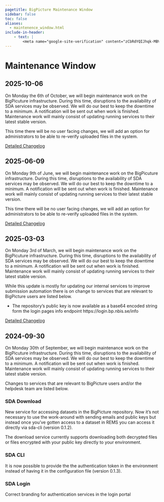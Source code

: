 ```yaml
---
pagetitle: BigPicture Maintenance Window
sidebar: false
toc: false
aliases:
  - maintenence_window.html
include-in-header:
    - text: |
        <meta name="google-site-verification" content="zCbRdYQIJhqk-MBVfUpr3GXL0AMrCZmCz0jnPcctmwU" />
---
```


# Maintenance Window

## 2025-10-06

On Monday the 6th of October, we will begin maintenance work on the BigPicuture infrastructure. During this time, disruptions to the availability of SDA services may be observed. We will do our best to keep the downtime to a minimum. A notification will be sent out when work is finished. Maintenance work will mainly consist of updating running services to their latest stable version.

This time there will be no user facing changes, we will add an option for administrators to be able to re-verify uploaded files in the system.

[Detailed Changelog](changelogs/changelog-2025-10-06.html)



## 2025-06-09

On Monday 9th of June, we will begin maintenance work on the BigPicuture infrastructure. During this time, disruptions to the availability of SDA services may be observed. We will do our best to keep the downtime to a minimum. A notification will be sent out when work is finished. Maintenance work will mainly consist of updating running services to their latest stable version.

This time there will be no user facing changes, we will add an option for administrators to be able to re-verify uploaded files in the system.

[Detailed Changelog](changelogs/changelog-2025-06-09.html)

## 2025-03-03

On Monday 3rd of March, we will begin maintenance work on the BigPicuture infrastructure. During this time, disruptions to the availability of SDA services may be observed. We will do our best to keep the downtime to a minimum. A notification will be sent out when work is finished. Maintenance work will mainly consist of updating running services to their latest stable version.

While this update is mostly for updating our internal services to improve submission automation there is on change to services that are relevant to BigPicture users are listed below.

 * The repository's public key is now available as a base64 encoded string form the login pages info endpoint https://login.bp.nbis.se/info

[Detailed Changelog](changelogs/changelog-2025-03-03.html)

## 2024-09-30

On Monday 30th of September, we will begin maintenance work on the BigPicuture infrastructure. During this time, disruptions to the availability of SDA services may be observed. We will do our best to keep the downtime to a minimum. A notification will be sent out when work is finished. Maintenance work will mainly consist of updating running services to their latest stable version.

Changes to services that are relevant to BigPicture users and/or the helpdesk team are listed below.

### SDA Download

New service for accessing datasets in the BigPicture repository. Now it’s not necessary to use the work-around with sending emails and public keys but instead once you’ve gotten access to a dataset in REMS you can access it directly via sda-cli (version 0.1.2).

The download service currently supports downloading both decrypted files or files encrypted with your public key directly to your environment.

### SDA CLI

It is now possible to provide the the authentication token in the environment instead of having it in the configuration file (version 0.1.3).

### SDA Login

Correct branding for authentication services in the login portal

